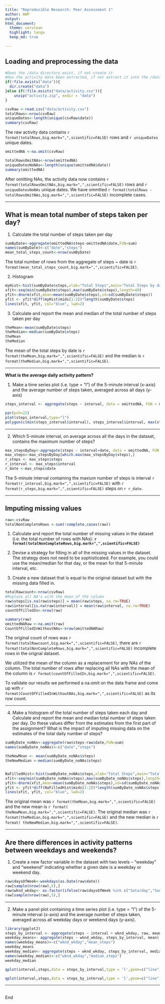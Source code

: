 ---
title: "Reproducible Research: Peer Assessment 1"
author: AWP
output: 
html_document:
  theme: cerulean
  highlight: tango
  keep_md: true
  
---
## Loading and preprocessing the data

```{r decompress_data}
#Does the /data directory exist, if not create it
#Has the activity data been extracted, if not extract it into the /data directory
if(!file.exists("data")){
  dir.create("data")
}else if(!file.exists("data/activity.csv")){
    unzip("activity.zip", exdir = "data")
}
```

```{r read_data}
csvRaw <-read.csv("data/activity.csv")
totalRows<-nrow(csvRaw)
uniqueDates<-length(unique(csvRaw$date))
summary(csvRaw)
```
The raw activity data contains `r format(totalRows,big.mark=",",scientific=FALSE)` rows and  `r uniqueDates` unique dates.

```{r omit_NAs}
omittedNA <-na.omit(csvRaw)

totalRowsOmitNAs<-nrow(omittedNA)
uniqueDatesNoNAs<-length(unique(omittedNA$date))
summary(omittedNA)
```

After omitting NAs, the activity data now contains `r format(totalRowsOmitNAs,big.mark=",",scientific=FALSE) ` rows and `r uniqueDatesNoNAs` unique dates.
We have ommtted `r format(totalRows - totalRowsOmitNAs,big.mark=",",scientific=FALSE)` incomplete cases.

<hr>
## What is mean total number of steps taken per day?
1. Calculate the total number of steps taken per day
```{r mean_total_steps,fig.height=4,fig.width=10}

sumByDate<-aggregate(omittedNA$steps~omittedNA$date,FUN=sum)
names(sumByDate)<-c("date","steps")
mean_total_steps_count<-nrow(sumByDate)

```
The total number of rows from the aggregate of steps ~ date is `r format(mean_total_steps_count,big.mark=",",scientific=FALSE)`.


2. Histogram

```{r histagram,fig.height=4,fig.width=10}


myHist<-hist(sumByDate$steps,xlab="Total Steps",main="Total Steps by date",col="gray")
xfit<-seq(min(sumByDate$steps),max(sumByDate$steps),length=40)
yfit<-dnorm(xfit,mean=mean(sumByDate$steps),sd=sd(sumByDate$steps))
yfit <- yfit*diff(myHist$mids[1:2])*length(sumByDate$steps)
lines(xfit, yfit, col="blue", lwd=2)
```


3. Calculate and report the mean and median of the total number of steps taken per day


```{r mean_median}
theMean<-mean(sumByDate$steps)
theMedian<-median(sumByDate$steps)
theMean
theMedian
```
The mean of the total steps by date is `r format(theMean,big.mark=",",scientific=FALSE)` and the median is `r format(theMedian,big.mark=",",scientific=FALSE) `.
<hr>


**What is the average daily activity pattern?**

1. Make a time series plot (i.e. type = "l") of the 5-minute interval (x-axis) and the average number of steps taken, averaged across all days (y-axis)


```{r steps_interval,fig.height=4,fig.width=10}
steps_interval <- aggregate(steps ~ interval, data = omittedNA, FUN = mean)

par(pch=22)
plot(steps_interval,type="l")
polygon(c(min(steps_interval$interval), steps_interval$interval, max(steps_interval$interval)), c(min(steps_interval$steps), steps_interval$steps, min(steps_interval$steps)),  col = "blue") 
```
<hr>

2. Which 5-minute interval, on average across all the days in the dataset, contains the maximum number of steps?


```{r max_steps}
max_stepsByDay<-aggregate(steps ~ interval+date, data = omittedNA, FUN = mean)
max_steps<-max_stepsByDay[which.max(max_stepsByDay$steps),]
r_steps <- max_steps$steps
r_interval <- max_steps$interval
r_date <-max_steps$date
```


The 5-minute interval containing the maxium number of steps   is interval `r format(r_interval,big.mark=",",scientific=FALSE) ` with `r format(r_steps,big.mark=",",scientific=FALSE)` steps on `r r_date`.
<hr>


## Imputing missing values

```{r}
raw<-csvRaw
totalNonCompleteRows <-sum(!complete.cases(raw))
```
1. Calculate and report the total number of missing values in the dataset (i.e. the total number of rows with NAs): <b>`r format(totalNonCompleteRows,big.mark=",",scientific=FALSE) `</b>

2. Devise a strategy for filling in all of the missing values in the dataset. The strategy does not need to be sophisticated. For example, you could use the mean/median for that day, or the mean for that 5-minute interval, etc.

3. Create a new dataset that is equal to the original dataset but with the missing data filled in.

```{r}

totalRawcount<-nrow(csvRaw)
#Replace all NA's with the mean of the column
raw$steps[is.na(raw$steps)] = mean(raw$steps, na.rm=TRUE)
raw$interval[is.na(raw$interval)] = mean(raw$interval, na.rm=TRUE)
countOfFilledIn<-nrow(raw)

summary(raw)
omittedNARaw <-na.omit(raw)
CountOfFilledInWithoutNAs<-nrow(omittedNARaw)


```
The original count of rows was `r format(totalRawcount,big.mark=",",scientific=FALSE) `, there are `r format(totalNonCompleteRows,big.mark=",",scientific=FALSE)` incomplete rows in the orignal dataset.

We utilized the mean of the column as a replacement for any NAs of the column. The total number of rows after replacing all NAs with the mean of the column is `r format(countOfFilledIn,big.mark=",",scientific=FALSE) `. 

To validate our results we performed a na.omit on the data frame and come up with `r format(CountOfFilledInWithoutNAs,big.mark=",",scientific=FALSE) ` as its row count.


<hr>
4. Make a histogram of the total number of steps taken each day and Calculate and report the mean and median total number of steps taken per day. Do these values differ from the estimates from the first part of the assignment? What is the impact of imputing missing data on the estimates of the total daily number of steps?
```{r filled_NAs_Hist, fig.height=4,fig.width=10}

sumByDate_noNAs<-aggregate(raw$steps~raw$date,FUN=sum)
names(sumByDate_noNAs)<-c("date","steps")

theNewMean <- mean(sumByDate_noNAs$steps)
theNewMedian <-median(sumByDate_noNAs$steps)


NaFilledHist<-hist(sumByDate_noNAs$steps,xlab="Total Steps",main="Total Steps by date #2",col="gray")
xfit<-seq(min(sumByDate_noNAs$steps),max(sumByDate_noNAs$steps),length=40)
yfit<-dnorm(xfit,mean=mean(sumByDate_noNAs$steps),sd=sd(sumByDate_noNAs$steps))
yfit <- yfit*diff(NaFilledHist$mids[1:2])*length(sumByDate_noNAs$steps)
lines(xfit, yfit, col="blue", lwd=2)
```

The original mean was `r format(theMean,big.mark=",",scientific=FALSE)` and the new mean is `r format( theNewMean,big.mark=",",scientific=FALSE)`.
The original median was `r format(theMedian,big.mark=",",scientific=FALSE)` and the new median is `r format( theNewMedian,big.mark=",",scientific=FALSE)`.
<hr>
## Are there differences in activity patterns between weekdays and weekends?


1. Create a new factor variable in the dataset with two levels -- "weekday" and "weekend" indicating whether a given date is a weekday or weekend day.
```{r weekdays_weekends}
raw$daysOfWeek<-weekdays(as.Date(raw$date))
raw[sample(nrow(raw),5),]
raw$wknd_wkday<- as.factor(ifelse(raw$daysOfWeek %in% c("Saturday","Sunday"), "Weekend", "Weekday")) 
raw[sample(nrow(raw),5),]
```
<hr>

2. Make a panel plot containing a time series plot (i.e. type = "l") of the 5-minute interval (x-axis) and the average number of steps taken, averaged across all weekday days or weekend days (y-axis). 

```{r panel_plot,fig.height=4,fig.width=10}
library(ggplot2)
steps_by_interval <- aggregate(steps ~ interval + wknd_wkday, raw, mean)
weekday_means<- aggregate(steps ~ wknd_wkday, steps_by_interval, mean)
names(weekday_means)<-c("wknd_wkday","mean_steps")
weekday_means
weekday_median<- aggregate(steps ~ wknd_wkday, steps_by_interval, median)
names(weekday_median)<-c("wknd_wkday","median_steps")
weekday_median

qplot(interval,steps,data = steps_by_interval,type = 'l',geom=c("line"),xlab="Interval",ylab="Number of steps",color=wknd_wkday) +facet_wrap(~ wknd_wkday, ncol = 1)+ geom_area()

qplot(interval,steps,data = steps_by_interval,type = 'l',geom=c("line"),xlab="Interval",ylab="Number of steps",color=wknd_wkday) #+facet_wrap(~ wknd_wkday, ncol = 1)

```
<hr><br>
End